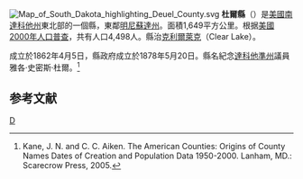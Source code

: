 {{noteTA
|T=zh-hans:杜尔县 (南达科他州);zh-hk:杜爾縣 (南達科他州);zh-tw:杜爾郡 (南達科他州);
}}
[[File:Map_of_South_Dakota_highlighting_Deuel_County.svg|right]]
'''杜爾縣'''（{{lang-en|Deuel County}}）是[[美國|美國]][[南達科他州|南達科他州]]東北部的一個縣，東鄰[[明尼蘇達州|明尼蘇達州]]。面積1,649平方公里。根据[[美國2000年人口普查|美國2000年人口普查]]，共有人口4,498人。縣治[[克利爾萊克_(南達科他州)|克利爾萊克]]（Clear Lake）。

成立於1862年4月5日，縣政府成立於1878年5月20日。縣名紀念[[達科他準州|達科他準州]]議員雅各·史密斯·杜爾。<ref>Kane, J. N. and C. C. Aiken. The American Counties: Origins of County Names Dates of Creation and Population Data 1950-2000. Lanham, MD.: Scarecrow Press, 2005.</ref>

==参考文献==
<div class="references-small">
<references />
</div>
[[Category:南達科他州行政區劃|D]]
